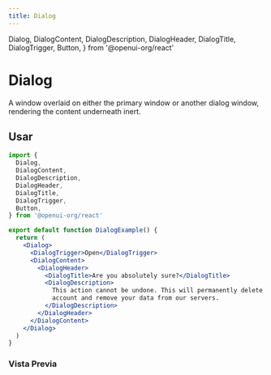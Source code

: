 ```yaml
---
title: Dialog
---
```


  Dialog,
  DialogContent,
  DialogDescription,
  DialogHeader,
  DialogTitle,
  DialogTrigger,
  Button,
} from '@openui-org/react'

# Dialog

A window overlaid on either the primary window or another dialog window, rendering the content underneath inert.

## Usar

```jsx
import {
  Dialog,
  DialogContent,
  DialogDescription,
  DialogHeader,
  DialogTitle,
  DialogTrigger,
  Button,
} from '@openui-org/react'

export default function DialogExample() {
  return (
    <Dialog>
      <DialogTrigger>Open</DialogTrigger>
      <DialogContent>
        <DialogHeader>
          <DialogTitle>Are you absolutely sure?</DialogTitle>
          <DialogDescription>
            This action cannot be undone. This will permanently delete your
            account and remove your data from our servers.
          </DialogDescription>
        </DialogHeader>
      </DialogContent>
    </Dialog>
  )
}
```

### Vista Previa

<Preview>
  <Dialog>
    <DialogTrigger>Open</DialogTrigger>
    <DialogContent>
      <DialogHeader>
        <DialogTitle>Are you absolutely sure?</DialogTitle>
        <DialogDescription>
          This action cannot be undone. This will permanently delete your
          account and remove your data from our servers.
        </DialogDescription>
      </DialogHeader>
    </DialogContent>
  </Dialog>
</Preview>
